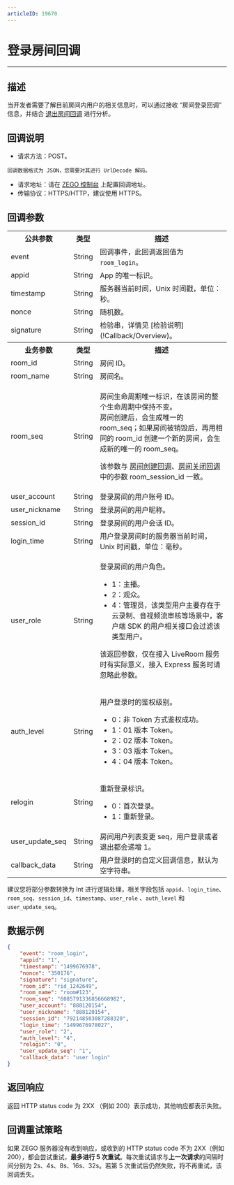 ```yaml
---
articleID: 19670
---
```



# 登录房间回调

- - -


## 描述

当开发者需要了解目前房间内用户的相关信息时，可以通过接收 “房间登录回调” 信息，并结合 [退出房间回调](!Callback/Logoutroom_callback) 进行分析。


## 回调说明

- 请求方法：POST。

<Note title="说明">


    回调数据格式为 JSON，您需要对其进行 UrlDecode 解码。
    
</Note>




- 请求地址：请在 [ZEGO 控制台](https://console.zego.im/) 上配置回调地址。
- 传输协议：HTTPS/HTTP，建议使用 HTTPS。


## 回调参数

<table>
  
<tbody><tr>
<th>公共参数</th>
<th>类型</th>
<th>描述</th>
</tr>
<tr>
<td>event</td>
<td>String</td>
<td>回调事件，此回调返回值为 <code>room_login</code>。</td>
</tr>
<tr>
<td>appid</td>
<td>String</td>
<td>App 的唯一标识。</td>
</tr>
<tr>
<td>timestamp</td>
<td>String</td>
<td>服务器当前时间，Unix 时间戳，单位：秒。</td>
</tr>
<tr>
<td>nonce</td>
<td>String</td>
<td>随机数。</td>
</tr>
<tr>
<td>signature</td>
<td>String</td>
<td>检验串，详情见 [检验说明](!Callback/Overview)。</td>
</tr>
<tr>
<th>业务参数</th>
<th>类型</th>
<th>描述</th>
</tr>
<tr>
<td>room_id</td>
<td>String</td>
<td>房间 ID。</td>
</tr>
<tr>
<td>room_name</td>
<td>String</td>
<td>房间名。</td>
</tr>
<tr>
<td>room_seq</td>
<td>String</td>
<td><p>房间生命周期唯一标识，在该房间的整个生命周期中保持不变。<br />房间创建后，会生成唯一的 room_seq；如果房间被销毁后，再用相同的 room_id 创建一个新的房间，会生成新的唯一的 room_seq。</p><p>该参数与 <a href="!room_create_callback">房间创建回调</a>、<a href="!room_close_callback">房间关闭回调</a> 中的参数 room_session_id 一致。</p></td>
</tr>
<tr>
<td>user_account</td>
<td>String</td>
<td>登录房间的用户账号 ID。</td>
</tr>
<tr>
<td>user_nickname</td>
<td>String</td>
<td>登录房间的用户昵称。</td>
</tr>
<tr>
<td>session_id</td>
<td>String</td>
<td>登录房间的用户会话 ID。</td>
</tr>
<tr>
<td>login_time</td>
<td>String</td>
<td>用户登录房间时的服务器当前时间，Unix 时间戳，单位：毫秒。</td>
</tr>
<tr>
<td>user_role</td>
<td>String</td>
<td><p>登录房间的用户角色。</p><ul><li>1：主播。</li><li>2：观众。</li><li>4：管理员，该类型用户主要存在于云录制、音视频流审核等场景中，客户端 SDK 的用户相关接口会过滤该类型用户。</li></ul><p>该返回参数，仅在接入 LiveRoom 服务时有实际意义，接入 Express 服务时请忽略此参数。</p></td>
</tr>
<tr>
<td>auth_level</td>
<td>String</td>
<td><p>用户登录时的鉴权级别。</p><ul><li>0：非 Token 方式鉴权成功。</li>
<li>1：01 版本 Token。</li>
<li>2：02 版本 Token。</li>
<li>3：03 版本 Token。</li>
<li>4：04 版本 Token。</li></ul></td>
</tr>
<tr>
<td>relogin</td>
<td>String</td>
<td><p>重新登录标识。</p><ul><li>0：首次登录。</li><li>1：重新登录。</li></ul></td>
</tr>
<tr>
<td>user_update_seq</td>
<td>String</td>
<td>房间用户列表变更 seq，用户登录或者退出都会递增 1。</td>
</tr>
<tr>
<td>callback_data</td>
<td>String</td>
<td>用户登录时的自定义回调信息，默认为空字符串。</td>
</tr>
<tr>
</tr>
</tbody></table>

<Note title="说明">



建议您将部分参数转换为 Int 进行逻辑处理，相关字段包括 `appid`、`login_time`、`room_seq`、`session_id`、`timestamp`、`user_role` 、`auth_level` 和 `user_update_seq`。

</Note>




## 数据示例

```json
{
    "event": "room_login",
    "appid": "1",
    "timestamp": "1499676978",
    "nonce": "350176",
    "signature": "signature",
    "room_id": "rid_1242649",
    "room_name": "room#123",
    "room_seq": "6085791336856668982",
    "user_account": "888120154",
    "user_nickname": "888120154",
    "session_id": "792148503087288320",
    "login_time": "1499676978027",
    "user_role": "2",
    "auth_level": "4",
    "relogin": "0",
    "user_update_seq": "1",
    "callback_data": "user login"
}
```

## 返回响应


返回 HTTP status code 为 2XX （例如 200）表示成功，其他响应都表示失败。


## 回调重试策略

如果 ZEGO 服务器没有收到响应，或收到的 HTTP status code 不为 2XX（例如 200），都会尝试重试，**最多进行 5 次重试**。每次重试请求与**上一次请求**的间隔时间分别为 2s、4s、8s、16s、32s。若第 5 次重试后仍然失败，将不再重试，该回调丢失。
